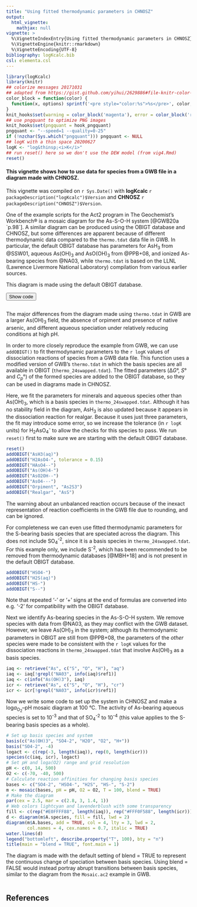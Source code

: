 ```yaml
---
title: "Using fitted thermodynamic parameters in CHNOSZ"
output:
  html_vignette:
    mathjax: null
vignette: >
  %\VignetteIndexEntry{Using fitted thermodynamic parameters in CHNOSZ}
  %\VignetteEngine{knitr::rmarkdown}
  %\VignetteEncoding{UTF-8}
bibliography: logKcalc.bib
csl: elementa.csl
---
```


<style>
/* https://gomakethings.com/how-to-break-an-image-out-of-its-parent-container-with-css/ */
@media (min-width: 700px) {
  .full-width {
    left: 50%;
    margin-left: -50vw;
    margin-right: -50vw;
    max-width: 100vw;
    position: relative;
    right: 50%;
    width: 100vw;
  }
}
@media (min-width: 1020px) {
  .full-width {
    left: 50vw; /* fallback if needed */
    left: calc(50vw - 160px);
    width: 1000px;
    position: relative;
    background-color: #9ecff7;
    padding:10px;
  }
}
/* zero margin around pre blocks (looks more like R console output) */
pre {
  margin-top: 0;
  margin-bottom: 0;
}
</style>

<script>
function myFunction() {
  // https://www.w3schools.com/howto/howto_js_toggle_hide_show.asp
  var x = document.getElementById("myDIV");
  if (x.style.display === "none") {
    x.style.display = "block";
  } else {
    x.style.display = "none";
  }
  // https://stackoverflow.com/questions/10671174/changing-button-text-onclick
  // https://stackoverflow.com/questions/7035842/how-to-change-the-buttons-text-using-javascript
  var elem = document.getElementById("myButton");
  if (elem.innerText=="Hide code") elem.innerText = "Show code";
  else elem.innerText = "Hide code";
}
</script>

```r
library(logKcalc)
library(knitr)
## colorize messages 20171031
## adapted from https://gist.github.com/yihui/2629886#file-knitr-color-msg-rnw
color_block = function(color) {
  function(x, options) sprintf('<pre style="color:%s">%s</pre>', color, x)
}
knit_hooks$set(warning = color_block('magenta'), error = color_block('red'), message = color_block('blue'))
## use pngquant to optimize PNG images
knit_hooks$set(pngquant = hook_pngquant)
pngquant <- "--speed=1 --quality=0-25"
if (!nzchar(Sys.which("pngquant"))) pngquant <- NULL 
## logK with a thin space 20200627
logK <- "log&thinsp;<i>K</i>"
## run reset() here so we don't use the DEW model (from vig4.Rmd)
reset()
```

#### This vignette shows how to use data for species from a GWB file in a diagram made with CHNOSZ.

This vignette was compiled on `r Sys.Date()` with **logKcalc** `r packageDescription("logKcalc")$Version` and **CHNOSZ** `r packageDescription("CHNOSZ")$Version`.

One of the example scripts for the Act2 program in The Geochemist's Workbench® is a mosaic diagram for the As-S-O-H system [@GWB20a `p.98`].
A similar diagram can be produced using the OBIGT database and CHNOSZ, but some differences are apparent because of different thermodynamic data compared to the `thermo.tdat` data file in GWB.
In particular, the default OBIGT database has parameters for AsH~3~ from @SSW01, aqueous As(OH)~3~ and AsO(OH)~3~ from @PPB+08, and ionized As-bearing species from @NA03, while `thermo.tdat` is based on the LLNL (Lawrence Livermore National Laboratory) compilation from various earlier sources.

This diagram is made using the default OBIGT database.

<button id="myButton" onclick="myFunction()">Show code</button>
<div id="myDIV" style="display: none">
```r
# R code for As-S-O-H mosaic diagram
# 20200624 jmd first version

# Use default OBIGT database
reset()

# Get As-bearing species in the As-S-O-H system
iaq <- retrieve("As", c("S", "O", "H"), "aq")
icr <- retrieve("As", c("S", "O", "H"), "cr")

# Remove species that don't have the parameters needed for high-T calculations
sout.aq <- subcrt(iaq, T = 100, property = "G")$out
na.aq <- is.na(unlist(sout.aq))
iaq <- iaq[!na.aq]
sout.cr <- subcrt(icr, T = 100, property = "G")$out
na.cr <- is.na(unlist(sout.cr))
icr <- icr[!na.cr]

# Set up basis species and system
basis(c("As(OH)3", "SO4-2", "H2O", "O2", "H+"))
basis("SO4-2", -4)
logact <- c(rep(-3, length(iaq)), rep(0, length(icr)))
species(c(iaq, icr), logact)

# Set pH and loga(O2) range and grid resolution
pH <- c(0, 14, 500)
O2 <- c(-70, -40, 500)

# Calculate affinities for the mosaic diagram
bases <- c("SO4-2", "HSO4-", "HS-", "H2S")
m <- mosaic(bases, pH = pH, O2 = O2, T = 100)

# Make the diagram
par(cex = 2.5, mar = c(2.8, 3, 1.4, 1))
fill <- c(rep("#E0FFFF88", length(iaq)), rep("#FFF0F588", length(icr)))
d <- diagram(m$A.species, fill = fill, lwd = 2)
diagram(m$A.bases, add = TRUE, col = 4, lty = 3, lwd = 2, col.names = 4, cex.names = 0.7, italic = TRUE)
water.lines(d)
legend("bottomleft", describe.property("T", 100), bty = "n")
title(main = "Default OBIGT database", font.main = 1)
```
</div>

```r
```

The major differences from the diagram made using `thermo.tdat` in GWB are a larger As(OH)~3~ field, the absence of orpiment and presence of native arsenic, and different aqueous speciation under relatively reducing conditions at high pH.

In order to more closely reproduce the example from GWB, we can use `addOBIGT()` to fit thermodynamic parameters to the `r logK` values of dissociation reactions of species from a GWB data file.
This function uses a modified version of GWB's `thermo.tdat` in which the basis species are all available in OBIGT (`thermo_24swapped.tdat`).
The fitted parameters (Δ*G*°, *S*° and *C~p~*°) of the formed species are added to the OBIGT database, so they can be used in diagrams made in CHNOSZ.

Here, we fit the parameters for minerals and aqueous species other than As(OH)~3~, which is a basis species in `thermo_24swapped.tdat`.
Although it has no stability field in the diagram, AsH~3~ is also updated because it appears in the dissociation reaction for realgar.
Because it uses just three parameters, the fit may introduce some error, so we increase the tolerance (in `r logK` units) for H~2~AsO~4~^-^ to allow the checks for this species to pass.
We run `reset()` first to make sure we are starting with the default OBIGT database.

```r
reset()
addOBIGT("AsH3(aq)")
addOBIGT("H2AsO4-", tolerance = 0.15)
addOBIGT("HAsO4--")
addOBIGT("As(OH)4-")
addOBIGT("AsO2OH--")
addOBIGT("AsO4---")
addOBIGT("Orpiment", "As2S3")
addOBIGT("Realgar", "AsS")
```

The warning about an unbalanced reaction occurs because of the inexact representation of reaction coefficients in the GWB file due to rounding, and can be ignored.

For completeness we can even use fitted thermodynamic parameters for the S-bearing basis species that are speciated across the diagram.
This does not include SO~4~^-2^, since it is a basis species in `thermo_24swapped.tdat`.
For this example only, we include S^-2^, which has been recommended to be removed from thermodynamic databases [@MBH+18] and is not present in the default OBIGT database.

```r
addOBIGT("HSO4-")
addOBIGT("H2S(aq)")
addOBIGT("HS-")
addOBIGT("S--")
```

Note that repeated '-' or '+' signs at the end of formulas are converted into e.g. '-2' for compatibility with the OBIGT database.

Next we identify As-bearing species in the As-S-O-H system.
We remove species with data from @NA03, as they may conflict with the GWB dataset.
However, we leave As(OH)~3~ in the system; although its thermodynamic parameters in OBIGT are still from @PPB+08, the parameters of the *other* species were made to be consistent with the `r logK` values for the dissociation reactions in `thermo_24swapped.tdat` that involve As(OH)~3~ as a basis species.

```r
iaq <- retrieve("As", c("S", "O", "H"), "aq")
iaq <- iaq[!grepl("NA03", info(iaq)$ref1)]
iaq <- c(info("As(OH)3"), iaq)
icr <- retrieve("As", c("S", "O", "H"), "cr")
icr <- icr[!grepl("NA03", info(icr)$ref1)]
```

Now we write some code to set up the system in CHNOSZ and make a log*a*~O<sub>2</sub>~--pH mosaic diagram at 100 °C.
The activity of As-bearing aqueous species is set to 10^-3^ and that of SO~4~^-2^ to 10^-4^ (this value applies to the S-bearing basis species as a whole).

```r
# Set up basis species and system
basis(c("As(OH)3", "SO4-2", "H2O", "O2", "H+"))
basis("SO4-2", -4)
logact <- c(rep(-3, length(iaq)), rep(0, length(icr)))
species(c(iaq, icr), logact)
# Set pH and loga(O2) range and grid resolution
pH <- c(0, 14, 500)
O2 <- c(-70, -40, 500)
# Calculate reaction affinities for changing basis species
bases <- c("SO4-2", "HSO4-", "H2S", "HS-", "S-2")
m <- mosaic(bases, pH = pH, O2 = O2, T = 100, blend = TRUE)
# Make the diagram
par(cex = 2.5, mar = c(2.8, 3, 1.4, 1))
# Web colors lightcyan and lavenderblush with some transparency
fill <- c(rep("#E0FFFF88", length(iaq)), rep("#FFF0F588", length(icr)))
d <- diagram(m$A.species, fill = fill, lwd = 2)
diagram(m$A.bases, add = TRUE, col = 4, lty = 3, lwd = 2,
        col.names = 4, cex.names = 0.7, italic = TRUE)
water.lines(d)
legend("bottomleft", describe.property("T", 100), bty = "n")
title(main = "blend = TRUE", font.main = 1)
```

The diagram is made with the default setting of blend = TRUE to represent the continuous change of speciation between basis species.
Using blend = FALSE would instead portray abrupt transitions between basis species, similar to the diagram from the `Mosaic.ac2` example in GWB.

```r
```

## References
